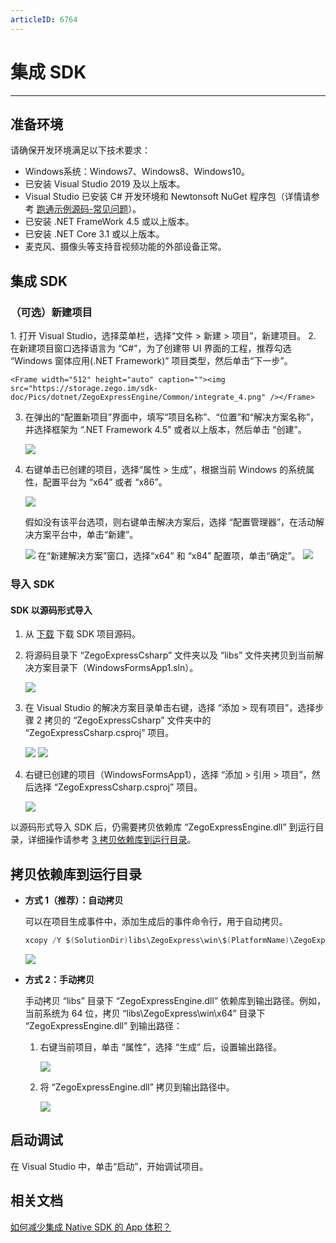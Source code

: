 ```yaml
---
articleID: 6764
---
```

# 集成 SDK

- - -

## 准备环境

请确保开发环境满足以下技术要求：

* Windows系统：Windows7、Windows8、Windows10。
* 已安装 Visual Studio 2019 及以上版本。
* Visual Studio 已安装 C# 开发环境和 Newtonsoft NuGet 程序包（详情请参考 [跑通示例源码-常见问题](/real-time-video-windows-cs/quick-start/run-example-code#常见问题)）。
* 已安装 .NET FrameWork 4.5 或以上版本。
* 已安装 .NET Core 3.1 或以上版本。
* 麦克风、摄像头等支持音视频功能的外部设备正常。

## 集成 SDK

### （可选）新建项目
<Accordion title="此步骤以如何创建新项目为例，如果是集成到已有项目，可忽略此步。" defaultOpen="false">
1. 打开 Visual Studio，选择菜单栏，选择“文件 > 新建 > 项目”，新建项目。
2. 在新建项目窗口选择语言为 “C#”，为了创建带 UI 界面的工程，推荐勾选 “Windows 窗体应用(.NET Framework)” 项目类型，然后单击“下一步”。

    <Frame width="512" height="auto" caption=""><img src="https://storage.zego.im/sdk-doc/Pics/dotnet/ZegoExpressEngine/Common/integrate_4.png" /></Frame>

3. 在弹出的“配置新项目”界面中，填写“项目名称”、“位置”和“解决方案名称”，并选择框架为 “.NET Framework 4.5” 或者以上版本，然后单击 “创建”。

    <Frame width="512" height="auto" caption=""><img src="https://storage.zego.im/sdk-doc/Pics/dotnet/ZegoExpressEngine/Common/integrate_5.png" /></Frame>

4. 右键单击已创建的项目，选择“属性 > 生成”，根据当前 Windows 的系统属性，配置平台为 “x64” 或者 “x86”。

    <Frame width="512" height="auto" caption=""><img src="https://storage.zego.im/sdk-doc/Pics/dotnet/ZegoExpressEngine/Common/integrate_13.png" /></Frame>

    假如没有该平台选项，则右键单击解决方案后，选择 “配置管理器”，在活动解决方案平台中，单击“新建”。

    <Frame width="512" height="auto" caption=""><img src="https://storage.zego.im/sdk-doc/Pics/dotnet/ZegoExpressEngine/Common/Integrate_2_1_4_1.png" /></Frame>
    在“新建解决方案”窗口，选择“x64” 和 “x84” 配置项，单击“确定”。
    <Frame width="512" height="auto" caption=""><img src="https://storage.zego.im/sdk-doc/Pics/dotnet/ZegoExpressEngine/Common/Integrate_2_1_4_2.png" /></Frame>
</Accordion>

### 导入 SDK

#### SDK 以源码形式导入

1. 从 [下载](!DownloadSDK/DownloadSDK) 下载 SDK 项目源码。

2. 将源码目录下 “ZegoExpressCsharp” 文件夹以及 “libs” 文件夹拷贝到当前解决方案目录下（WindowsFormsApp1.sln）。

    <Frame width="512" height="auto" caption=""><img src="https://storage.zego.im/sdk-doc/Pics/dotnet/ZegoExpressEngine/Common/Integrate_2_2_1_1.png" /></Frame>

3. 在 Visual Studio 的解决方案目录单击右键，选择 “添加 > 现有项目”，选择步骤 2 拷贝的 “ZegoExpressCsharp” 文件夹中的 “ZegoExpressCsharp.csproj” 项目。

    <Frame width="512" height="auto" caption=""><img src="https://storage.zego.im/sdk-doc/Pics/dotnet/ZegoExpressEngine/Common/Integrate_2_2_1_3.png" /></Frame>

    <Frame width="512" height="auto" caption=""><img src="https://storage.zego.im/sdk-doc/Pics/dotnet/ZegoExpressEngine/Common/Integrate_2_2_1_3_2.png" /></Frame>


4. 右键已创建的项目（WindowsFormsApp1），选择 “添加 > 引用 > 项目”，然后选择 “ZegoExpressCsharp.csproj” 项目。

    <Frame width="512" height="auto" caption=""><img src="https://storage.zego.im/sdk-doc/Pics/dotnet/ZegoExpressEngine/Common/Integrate_2_2_1_4.png" /></Frame>

<Warning title="注意">


以源码形式导入 SDK 后，仍需要拷贝依赖库 “ZegoExpressEngine.dll” 到运行目录，详细操作请参考 [3 拷贝依赖库到运行目录](#拷贝依赖库到运行目录)。

</Warning>




## 拷贝依赖库到运行目录


- **方式 1（推荐）：自动拷贝**

    可以在项目生成事件中，添加生成后的事件命令行，用于自动拷贝。

    ```csharp
    xcopy /Y $(SolutionDir)libs\ZegoExpress\win\$(PlatformName)\ZegoExpressEngine.dll $(TargetDir)
    ```

    <Frame width="512" height="auto" caption=""><img src="https://storage.zego.im/sdk-doc/Pics/dotnet/ZegoExpressEngine/Common/integrate_3_1.png" /></Frame>

- **方式 2：手动拷贝**

    手动拷贝 “libs” 目录下 “ZegoExpressEngine.dll” 依赖库到输出路径。例如，当前系统为 64 位，拷贝 “libs\ZegoExpress\win\x64” 目录下 “ZegoExpressEngine.dll” 到输出路径：

    1. 右键当前项目，单击 “属性”，选择 “生成” 后，设置输出路径。

        <Frame width="512" height="auto" caption=""><img src="https://storage.zego.im/sdk-doc/Pics/dotnet/ZegoExpressEngine/Common/Integrate_3_1_2_1.png" /></Frame>

    2. 将 “ZegoExpressEngine.dll” 拷贝到输出路径中。

        <Frame width="512" height="auto" caption=""><img src="https://storage.zego.im/sdk-doc/Pics/dotnet/ZegoExpressEngine/Common/Integrate_3_1_3.png" /></Frame>


## 启动调试

在 Visual Studio 中，单击“启动”，开始调试项目。


## 相关文档

[如何减少集成 Native SDK 的 App 体积？](https://doc-zh.zego.im/faq/express_reduce_app_size?product=ExpressVideo&platform=windows)
